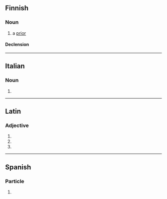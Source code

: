 ==Finnish==

===Noun===
{{fi-noun}}

# a [[prior]]

====Declension====
{{fi-decl-paperi|prior|a}}

----

==Italian==

===Noun===
{{head|it|noun plural form|g=m}}

# {{plural of|it|priore}}

----

==Latin==

===Adjective===
{{la-adj-form|priōrī}}

# {{inflection of|la|prior||dat|m|s}}
# {{inflection of|la|prior||dat|f|s}}
# {{inflection of|la|prior||dat|n|s}}
----
==Spanish==

===Particle===
{{head|es|particle}}

# {{only used in|es|a priori}}